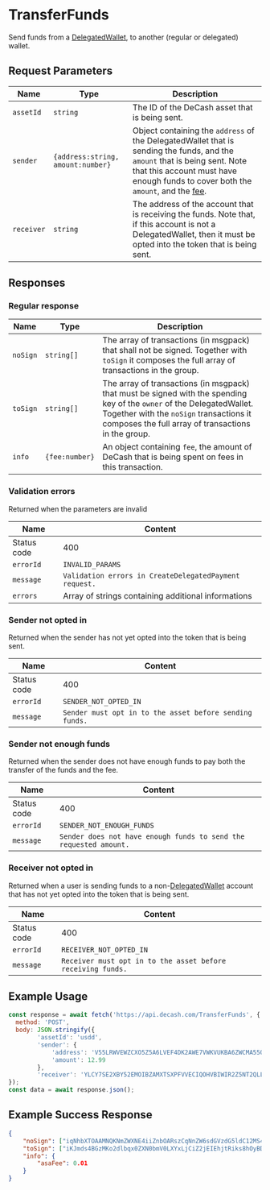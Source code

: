 # TransferFunds

Send funds from a [DelegatedWallet](#TODO), to another (regular or delegated) wallet.

## Request Parameters

|     Name    |                Type               | Description |
| ----------- | --------------------------------- | ----------- |
| `assetId`   | `string`                          | The ID of the DeCash asset that is being sent. |
| `sender`    | `{address:string, amount:number}` | Object containing the `address` of the DelegatedWallet that is sending the funds, and the `amount` that is being sent. Note that this account must have enough funds to cover both the `amount`, and the [fee](#TODO). |
| `receiver`  | `string`                          | The address of the account that is receiving the funds. Note that, if this account is not a DelegatedWallet, then it must be opted into the token that is being sent. | 

## Responses

### Regular response

|     Name    |         Type        | Description |
| ----------- | ------------------- | ----------- | 
| `noSign` 		| `string[]` 					| The array of transactions (in msgpack) that shall not be signed. Together with `toSign` it composes the full array of transactions in the group. |
| `toSign` 		| `string[]` 					| The array of transactions (in msgpack) that must be signed with the spending key of the `owner` of the DelegatedWallet. Together with the `noSign` transactions it composes the full array of transactions in the group. |
| `info` 			| `{fee:number}` 			| An object containing `fee`, the amount of DeCash that is being spent on fees in this transaction. | 

### Validation errors

Returned when the parameters are invalid

|     Name    |                              Content                              |
| ----------- | ----------------------------------------------------------------- |
| Status code | 400 																															|
| `errorId` 	| `INVALID_PARAMS` 																									|
| `message` 	| `Validation errors in CreateDelegatedPayment request.` 						| 
| `errors` 		| Array of strings containing additional informations 							|

### Sender not opted in 

Returned when the sender has not yet opted into the token that is being sent.

|     Name    |                              Content                              |
| ----------- | ----------------------------------------------------------------- |
| Status code | 400 																															|
| `errorId` 	| `SENDER_NOT_OPTED_IN` 																						|
| `message` 	| `Sender must opt in to the asset before sending funds.` 					| 

### Sender not enough funds

Returned when the sender does not have enough funds to pay both the transfer of the funds and the fee.

|     Name    |                              Content                              |
| ----------- | ----------------------------------------------------------------- |
| Status code | 400 																															|
| `errorId` 	| `SENDER_NOT_ENOUGH_FUNDS` 																				|
| `message` 	| `Sender does not have enough funds to send the requested amount.` |

### Receiver not opted in

Returned when a user is sending funds to a non-[DelegatedWallet](#TODO) account that has not yet opted into the token that is being sent.

|     Name    |                              Content                              |
| ----------- | ----------------------------------------------------------------- |
| Status code | 400 																															|
| `errorId`		| `RECEIVER_NOT_OPTED_IN` 																					|
| `message`		| `Receiver must opt in to the asset before receiving funds.` 			|

## Example Usage

```js
const response = await fetch('https://api.decash.com/TransferFunds', {
  method: 'POST',
  body: JSON.stringify({
		'assetId': 'usdd', 
		'sender': {
			'address': 'V55LRWVEWZCXO5Z5A6LVEF4DK2AWE7VWKVUKBA6ZWCMA55ODBZKSDDQRBU',
			'amount': 12.99
		},
		'receiver': 'YLCY7SE2XBY52EMOIBZAMXTSXPFVVECIQOHVBIWIR2Z5NT2QLLN2ADZZSE'})
});
const data = await response.json();
```

## Example Success Response

```json
{
	"noSign": ["iqNhbXTOAAMNQKNmZWXNE4iiZnbOARszCqNnZW6sdGVzdG5ldC12MS4womdoxCBIY7UYpLPITsgQ8i1PEIHLD3HwWaesIN7GL39w5Qk6IqNncnDEIA7tyH3F0htQxLNlvkltgo3OYB7CWbeNKxDTyzXKSvt3omx2zgEbNvKjcmN2xCDCxY/Imrhx3RGOQHIGXnK7y1qQSIOPUKLIjrPWz1Ba26NzbmTEIGvkIhQ8kyZFK6yPPqxPgOpyqgq3DUTTf62WCXzMNcePpHR5cGWjcGF5", "iaRhcmN2xCDCxY/Imrhx3RGOQHIGXnK7y1qQSIOPUKLIjrPWz1Ba26Jmds4BGzMKo2dlbqx0ZXN0bmV0LXYxLjCiZ2jEIEhjtRiks8hOyBDyLU8QgcsPcfBZp6wg3sYvf3DlCToio2dycMQgDu3IfcXSG1DEs2W+SW2Cjc5gHsJZt40rENPLNcpK+3eibHbOARs28qNzbmTEIMLFj8iauHHdEY5AcgZecrvLWpBIg49QosiOs9bPUFrbpHR5cGWlYXhmZXKkeGFpZM4DGUVQ", "iqRhYW10AaRhcmN2xCBr5CIUPJMmRSusjz6sT4DqcqoKtw1E03+tlgl8zDXHj6Jmds4BGzMKo2dlbqx0ZXN0bmV0LXYxLjCiZ2jEIEhjtRiks8hOyBDyLU8QgcsPcfBZp6wg3sYvf3DlCToio2dycMQgDu3IfcXSG1DEs2W+SW2Cjc5gHsJZt40rENPLNcpK+3eibHbOARs28qNzbmTEIK96uNqktkV3dz0Hl1IXg1aBYn62VWigg9mwmA71ww5VpHR5cGWlYXhmZXKkeGFpZM4DGUVQ", "iqRhYW10zQUTpGFyY3bEIMLFj8iauHHdEY5AcgZecrvLWpBIg49QosiOs9bPUFrbomZ2zgEbMwqjZ2VurHRlc3RuZXQtdjEuMKJnaMQgSGO1GKSzyE7IEPItTxCByw9x8FmnrCDexi9/cOUJOiKjZ3JwxCAO7ch9xdIbUMSzZb5JbYKNzmAewlm3jSsQ08s1ykr7d6Jsds4BGzbyo3NuZMQgr3q42qS2RXd3PQeXUheDVoFifrZVaKCD2bCYDvXDDlWkdHlwZaVheGZlcqR4YWlkzgMZRVA="], 
	"toSign": ["iKJmds4BGzMKo2dlbqx0ZXN0bmV0LXYxLjCiZ2jEIEhjtRiks8hOyBDyLU8QgcsPcfBZp6wg3sYvf3DlCToio2dycMQgDu3IfcXSG1DEs2W+SW2Cjc5gHsJZt40rENPLNcpK+3eibHbOARs28qNyY3bEIF31eqX/L2cKuT4a+NfHsT//chu0l/1l/WhK/ut7D7jao3NuZMQgXfV6pf8vZwq5Phr418exP/9yG7SX/WX9aEr+63sPuNqkdHlwZaNwYXk="], 
	"info": {
		"asaFee": 0.01
	}
}
```
